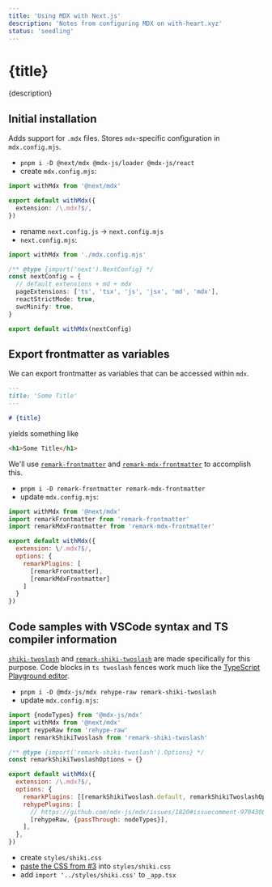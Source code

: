 ```yaml
---
title: 'Using MDX with Next.js'
description: 'Notes from configuring MDX on with-heart.xyz'
status: 'seedling'
---
```


# {title}

<p className="subtitle">{description}</p>

## Initial installation

Adds support for `.mdx` files. Stores `mdx`-specific configuration in
`mdx.config.mjs`.

- `pnpm i -D @next/mdx @mdx-js/loader @mdx-js/react`
- create `mdx.config.mjs`:

```ts
import withMdx from '@next/mdx'

export default withMdx({
  extension: /\.mdx?$/,
})
```

- rename `next.config.js` -> `next.config.mjs`
- `next.config.mjs`:

```ts
import withMdx from './mdx.config.mjs'

/** @type {import('next').NextConfig} */
const nextConfig = {
  // default extensions + md + mdx
  pageExtensions: ['ts', 'tsx', 'js', 'jsx', 'md', 'mdx'],
  reactStrictMode: true,
  swcMinify: true,
}

export default withMdx(nextConfig)
```

## Export frontmatter as variables

We can export frontmatter as variables that can be accessed within `mdx`.

```md
---
title: 'Some Title'
---

# {title}
```

yields something like

```html
<h1>Some Title</h1>
```

We'll use [`remark-frontmatter`](https://github.com/remarkjs/remark-frontmatter)
and
[`remark-mdx-frontmatter`](https://github.com/remcohaszing/remark-mdx-frontmatter)
to accomplish this.

- `pnpm i -D remark-frontmatter remark-mdx-frontmatter`
- update `mdx.config.mjs`:

```js
import withMdx from '@next/mdx'
import remarkFrontmatter from 'remark-frontmatter'
import remarkMdxFrontmatter from 'remark-mdx-frontmatter'

export default withMdx({
  extension: \/.mdx?$/,
  options: {
    remarkPlugins: [
      [remarkFrontmatter],
      [remarkMdxFrontmatter]
    ]
  }
})
```

## Code samples with VSCode syntax and TS compiler information

[`shiki-twoslash`](https://shikijs.github.io/twoslash/) and
[`remark-shiki-twoslash`](https://github.com/shikijs/twoslash/tree/main/packages/remark-shiki-twoslash)
are made specifically for this purpose. Code blocks in `ts twoslash` fences work
much like the
[TypeScript Playground editor](https://www.typescriptlang.org/play).

- `pnpm i -D @mdx-js/mdx rehype-raw remark-shiki-twoslash`
- update `mdx.config.mjs`:

```js
import {nodeTypes} from '@mdx-js/mdx'
import withMdx from '@next/mdx'
import reypeRaw from 'rehype-raw'
import remarkShikiTwoslash from 'remark-shiki-twoslash'

/** @type {import('remark-shiki-twoslash').Options} */
const remarkShikiTwoslashOptions = {}

export default withMdx({
  extension: /\.mdx?$/,
  options: {
    remarkPlugins: [[remarkShikiTwoslash.default, remarkShikiTwoslashOptions]],
    rehypePlugins: [
      // https://github.com/mdx-js/mdx/issues/1820#issuecomment-970430877
      [rehypeRaw, {passThrough: nodeTypes}],
    ],
  },
})
```

- create `styles/shiki.css`
- [paste the CSS from #3](https://github.com/shikijs/twoslash/tree/main/packages/remark-shiki-twoslash#plugin-setup)
  into `styles/shiki.css`
- add `import '../styles/shiki.css'` to `_app.tsx`

